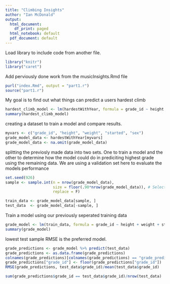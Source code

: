 ```yaml
---
title: "Climbing Insights"
author: "Ian McDonald"
output:
  html_document:
    df_print: paged
  html_notebook: default
  pdf_document: default
---
```


Load library to include code from another file.
```r
library("knitr")
library("caret")
```

Add perviously done work from the musicInsights.Rmd file
```r
purl("index.Rmd", output = "part1.r")
source("part1.r")
```

My goal is to find out what things can predict a users hardest climb
```r
hardest_climb_model <- lm(hardestWithYear, formula = grade_id ~ height + weight + started + sex)
summary(hardest_climb_model)
```

creating a dataset to train a model and compare results.
```r
myvars <- c("grade_id", "height", "weight", "started", "sex")
grade_model_data <- hardestWithYear[myvars]
grade_model_data <- na.omit(grade_model_data)
```

splitting the previosly made data into two sets. One to train a model and the other to determine how the model could do in prediciting highest grade using the remaining data.
We are using a validation set here to evaluate the models performance
```r
set.seed(926)
sample <- sample.int(n = nrow(grade_model_data), 
                     size = floor(.90*nrow(grade_model_data)), # Selecting 90% of data
                     replace = F)

train_data <- grade_model_data[sample, ]
test_data  <- grade_model_data[-sample, ]
```

Train a model using our previously seperated training data
```r
grade_model <- lm(train_data, formula = grade_id ~ height + weight + started + sex)
summary(grade_model)
```

lowest test sample RMSE is the preferred model.
```r
grade_predictions <- grade_model %>% predict(test_data)
grade_predictions <- as.data.frame(grade_predictions)
colnames(grade_predictions)[colnames(grade_predictions) == "grade_predictions"] <- "grade_id"
grade_predictions["grade_id"] <- floor(grade_predictions["grade_id"])
RMSE(grade_predictions, test_data$grade_id)/mean(test_data$grade_id)
```
```r
sum(grade_predictions$grade_id == test_data$grade_id)/nrow(test_data)
```

